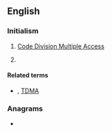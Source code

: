 ==English==

===Initialism===
{{rfc-header|Initialism}}
{{head|en|initialism}}

# {{lb|en|electronics}} [[wikipedia:Code division multiple access|Code Division Multiple Access]]
# {{w|Commercial Development and Marketing Association}}

====Related terms====
* {{sense|electronics}} {{l|en|FDMA}}, [[TDMA]]

===Anagrams===
* {{anagrams|en|a=acdm|CADM|DMCA|MDAC}}